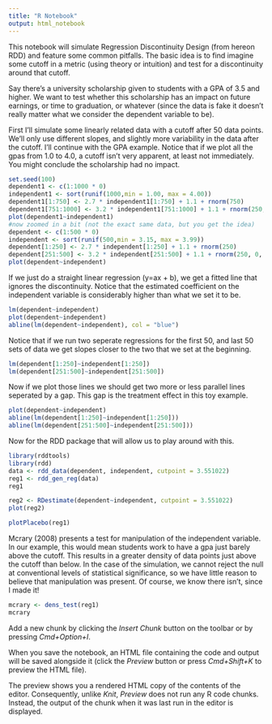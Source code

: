 ```yaml
---
title: "R Notebook"
output: html_notebook
---
```


This notebook will simulate Regression Discontinuity Design (from hereon RDD) and feature some common pitfalls. 
The basic idea is to find imagine some cutoff in a metric (using theory or intuition) and test for a discontinuity around that cutoff. 

Say there's a university scholarship given to students with a GPA of 3.5 and higher. We want to test whether this scholarship has an impact on future earnings, or time to graduation, or whatever (since the data is fake it doesn't really matter what we consider the dependent variable to be). 

First I'll simulate some linearly related data with a cutoff after 50 data points. We'll only use different  slopes, and slightly more variability in the data after the cutoff. I'll continue with the GPA example. Notice that if we plot all the gpas from 1.0 to 4.0, a cutoff isn't very apparent, at least not immediately. You might conclude the scholarship had no impact. 

```r
set.seed(100)
dependent1 <- c(1:1000 * 0)
independent1 <- sort(runif(1000,min = 1.00, max = 4.00))
dependent1[1:750] <- 2.7 * independent1[1:750] + 1.1 + rnorm(750)
dependent1[751:1000] <- 3.2 * independent1[751:1000] + 1.1 + rnorm(250, 0, 1.1)
plot(dependent1~independent1)
#now zoomed in a bit (not the exact same data, but you get the idea)
dependent <- c(1:500 * 0)
independent <- sort(runif(500,min = 3.15, max = 3.99))
dependent[1:250] <- 2.7 * independent[1:250] + 1.1 + rnorm(250)
dependent[251:500] <- 3.2 * independent[251:500] + 1.1 + rnorm(250, 0, 1.1)
plot(dependent~independent)
```

If we just do a straight linear regression (y=ax + b), we get a fitted line that ignores the discontinuity. Notice that the estimated coefficient on the independent variable is considerably higher than what we set it to be. 

```r
lm(dependent~independent)
plot(dependent~independent)
abline(lm(dependent~independent), col = "blue")
```

Notice that if we run two seperate regressions for the first 50, and last 50 sets of data we get slopes closer to the two that we set at the beginning. 


```r
lm(dependent[1:250]~independent[1:250])
lm(dependent[251:500]~independent[251:500])
```

Now if we plot those lines we should get two more or less parallel lines seperated by a gap. This gap is the treatment effect in this toy example.
```r
plot(dependent~independent)
abline(lm(dependent[1:250]~independent[1:250]))
abline(lm(dependent[251:500]~independent[251:500]))
```




Now for the RDD package that will allow us to play around with this. 

```r
library(rddtools)
library(rdd)
data <- rdd_data(dependent, independent, cutpoint = 3.551022)
reg1 <- rdd_gen_reg(data)
reg1
```

```r
reg2 <- RDestimate(dependent~independent, cutpoint = 3.551022)
plot(reg2)
```


```r
plotPlacebo(reg1)
```

Mcrary (2008) presents a test for manipulation of the independent variable. In our example, this would mean students work to have a gpa just barely above the cutoff. This results in a greater density of data points just above the cutoff than below. In the case of the simulation, we cannot reject the null at conventional levels of statistical significance, so we have little reason to believe that manipulation was present. Of course, we know there isn’t, since I made it! 


```r
mcrary <- dens_test(reg1)
mcrary
```

Add a new chunk by clicking the *Insert Chunk* button on the toolbar or by pressing *Cmd+Option+I*.

When you save the notebook, an HTML file containing the code and output will be saved alongside it (click the *Preview* button or press *Cmd+Shift+K* to preview the HTML file). 

The preview shows you a rendered HTML copy of the contents of the editor. Consequently, unlike *Knit*, *Preview* does not run any R code chunks. Instead, the output of the chunk when it was last run in the editor is displayed.


